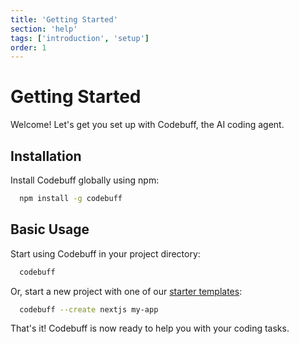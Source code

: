```yaml
---
title: 'Getting Started'
section: 'help'
tags: ['introduction', 'setup']
order: 1
---
```


# Getting Started

Welcome! Let's get you set up with Codebuff, the AI coding agent.

## Installation

Install Codebuff globally using npm:

```bash
  npm install -g codebuff
```

## Basic Usage

Start using Codebuff in your project directory:

```bash
  codebuff
```

Or, start a new project with one of our [starter templates](https://github.com/CodebuffAI/codebuff-community/tree/main/starter-templates):

```bash
  codebuff --create nextjs my-app
```

That's it! Codebuff is now ready to help you with your coding tasks.
